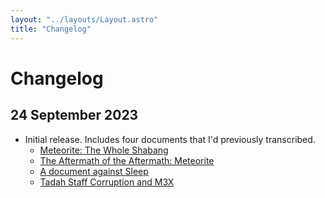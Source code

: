 ```yaml
---
layout: "../layouts/Layout.astro"
title: "Changelog"
---
```


# Changelog

## 24 September 2023

-   Initial release. Includes four documents that I'd previously transcribed.
    -   [Meteorite: The Whole Shabang](/meteorite)
    -   [The Aftermath of the Aftermath: Meteorite](/meteorite-aftermath)
    -   [A document against Sleep](/a-document-against-sleep)
    -   [Tadah Staff Corruption and M3X](/tadah-staff-corruption-and-m3x)
